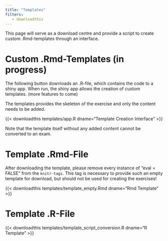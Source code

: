 ```yaml
---
title: "Templates"
filters:
   - downloadthis
---
```


This page will serve as a download centre and provide a script to create custom .Rmd-templates through an interface.

# Custom .Rmd-Templates (in progress)

The following button downloads an .R-file, which contains the code to a shiny app. When run, the shiny app allows the creation of custom templates. (more features to come)

The templates provides the skeleton of the exercise and only the content needs to be added. 

{{< downloadthis templates/app.R dname="Template Creation Interface" >}}

::: callout-note 
Note that the template itself without any added content cannot be converted to an exam.
::: 

# Template .Rmd-File 

::: callout-warning 
After downloading the template, please remove every instance of "eval = FALSE" from the `knitr-tags`. This tag is necessary to provide such an empty template for download, but should not be used for creating the exercises! 
:::

{{< downloadthis templates/template_empty.Rmd dname="Rmd Template" >}}


# Template .R-File 

{{< downloadthis templates/template_script_conversion.R dname="R Template" >}}
